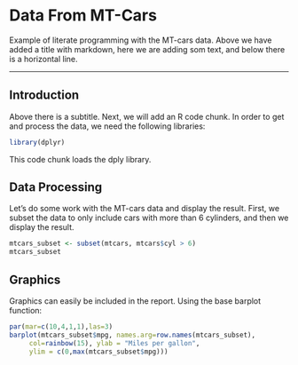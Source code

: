# Data From MT-Cars

Example of literate programming with the MT-cars data. Above we have added a title with markdown, here we are adding som text, and below there is a horizontal line.

***

## Introduction

Above there is a subtitle. Next, we will add an R code chunk. In order to get and process the data, we need the following libraries:
```r
library(dplyr)
```
This code chunk loads the dply library.

## Data Processing

Let's do some work with the MT-cars data and display the result. First, we subset the data to only include cars with more than 6 cylinders, and then we display the result.
```r
mtcars_subset <- subset(mtcars, mtcars$cyl > 6)
mtcars_subset
```
## Graphics

Graphics can easily be included in the report. Using the base barplot function: 

```r
par(mar=c(10,4,1,1),las=3)
barplot(mtcars_subset$mpg, names.arg=row.names(mtcars_subset),
     col=rainbow(15), ylab = "Miles per gallon", 
     ylim = c(0,max(mtcars_subset$mpg)))
```

